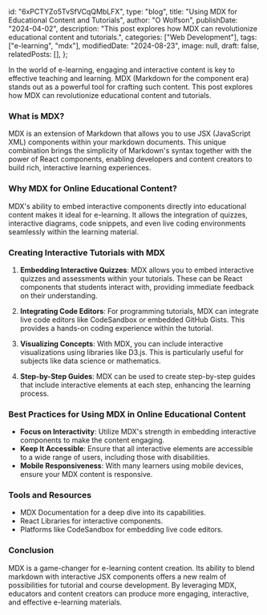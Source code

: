   id: "6xPCTYZo5TvSfVCqQMbLFX",
  type: "blog",
  title: "Using MDX for Educational Content and Tutorials",
  author: "O Wolfson",
  publishDate: "2024-04-02",
  description:
    "This post explores how MDX can revolutionize educational content and tutorials.",
  categories: ["Web Development"],
  tags: ["e-learning", "mdx"],
  modifiedDate: "2024-08-23",
  image: null,
  draft: false,
  relatedPosts: [],
};

In the world of e-learning, engaging and interactive content is key to effective teaching and learning. MDX (Markdown for the component era) stands out as a powerful tool for crafting such content. This post explores how MDX can revolutionize educational content and tutorials.

### **What is MDX?**

MDX is an extension of Markdown that allows you to use JSX (JavaScript XML) components within your markdown documents. This unique combination brings the simplicity of Markdown's syntax together with the power of React components, enabling developers and content creators to build rich, interactive learning experiences.

### **Why MDX for Online Educational Content?**

MDX's ability to embed interactive components directly into educational content makes it ideal for e-learning. It allows the integration of quizzes, interactive diagrams, code snippets, and even live coding environments seamlessly within the learning material.

### **Creating Interactive Tutorials with MDX**

1. **Embedding Interactive Quizzes**: MDX allows you to embed interactive quizzes and assessments within your tutorials. These can be React components that students interact with, providing immediate feedback on their understanding.

2. **Integrating Code Editors**: For programming tutorials, MDX can integrate live code editors like CodeSandbox or embedded GitHub Gists. This provides a hands-on coding experience within the tutorial.

3. **Visualizing Concepts**: With MDX, you can include interactive visualizations using libraries like D3.js. This is particularly useful for subjects like data science or mathematics.

4. **Step-by-Step Guides**: MDX can be used to create step-by-step guides that include interactive elements at each step, enhancing the learning process.

### **Best Practices for Using MDX in Online Educational Content**

- **Focus on Interactivity**: Utilize MDX's strength in embedding interactive components to make the content engaging.
- **Keep It Accessible**: Ensure that all interactive elements are accessible to a wide range of users, including those with disabilities.
- **Mobile Responsiveness**: With many learners using mobile devices, ensure your MDX content is responsive.

### **Tools and Resources**

- MDX Documentation for a deep dive into its capabilities.
- React Libraries for interactive components.
- Platforms like CodeSandbox for embedding live code editors.

### **Conclusion**

MDX is a game-changer for e-learning content creation. Its ability to blend markdown with interactive JSX components offers a new realm of possibilities for tutorial and course development. By leveraging MDX, educators and content creators can produce more engaging, interactive, and effective e-learning materials.
